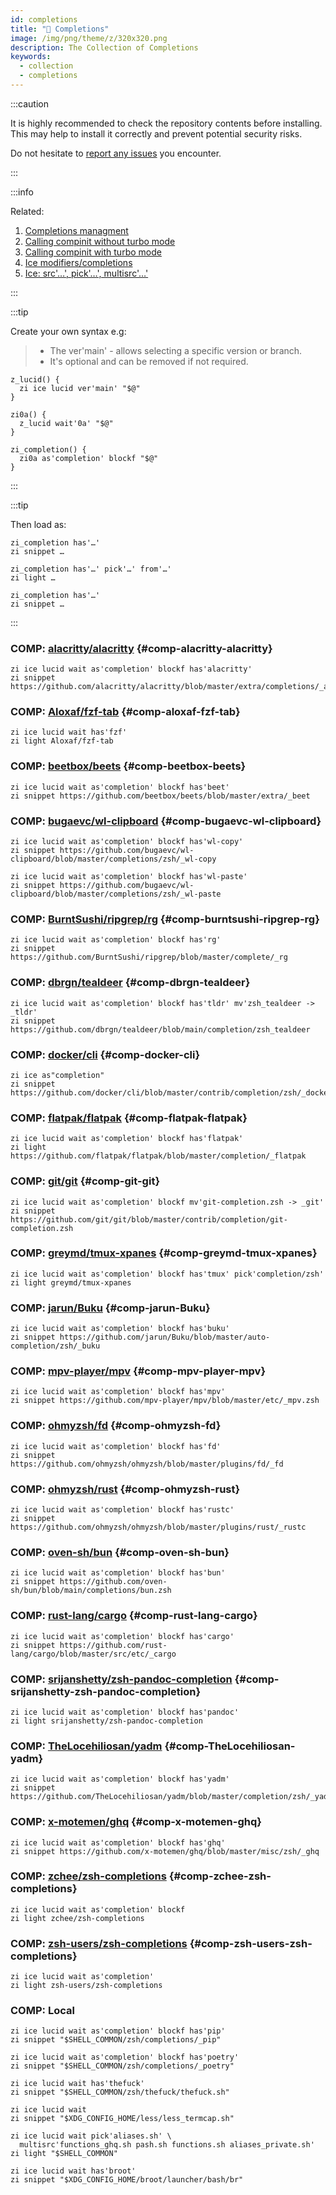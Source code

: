 ```yaml
---
id: completions
title: "🔺 Completions"
image: /img/png/theme/z/320x320.png
description: The Collection of Completions
keywords:
  - collection
  - completions
---
```


<!-- @format -->

:::caution

It is highly recommended to check the repository contents before installing. This may help to install it correctly and prevent potential security risks.

Do not hesitate to [report any issues][issues] you encounter.

:::

:::info

Related:

1. [Completions managment][completions-management]
2. [Calling compinit without turbo mode][calling-compinit-without-turbo-mode]
3. [Calling compinit with turbo mode][calling-compinit-with-turbo-mode]
4. [Ice modifiers/completions][ice-modifiers-completions]
5. [Ice: src'…', pick'…', multisrc'…'][ice-src-pick-multisrc]

:::

:::tip

Create your own syntax e.g:

> - The ver'main' - allows selecting a specific version or branch.
> - It's optional and can be removed if not required.

```shell showlinenumbers
z_lucid() {
  zi ice lucid ver'main' "$@"
}

zi0a() {
  z_lucid wait'0a' "$@"
}

zi_completion() {
  zi0a as'completion' blockf "$@"
}
```

:::

:::tip

Then load as:

```shell showlinenumbers
zi_completion has'…'
zi snippet …

zi_completion has'…' pick'…' from'…'
zi light …

zi_completion has'…'
zi snippet …
```

:::

### COMP: [alacritty/alacritty][] {#comp-alacritty-alacritty}

```shell showLineNumbers
zi ice lucid wait as'completion' blockf has'alacritty'
zi snippet https://github.com/alacritty/alacritty/blob/master/extra/completions/_alacritty
```

### COMP: [Aloxaf/fzf-tab][] {#comp-aloxaf-fzf-tab}

```shell showLineNumbers
zi ice lucid wait has'fzf'
zi light Aloxaf/fzf-tab
```

### COMP: [beetbox/beets][] {#comp-beetbox-beets}

```shell showLineNumbers
zi ice lucid wait as'completion' blockf has'beet'
zi snippet https://github.com/beetbox/beets/blob/master/extra/_beet
```

### COMP: [bugaevc/wl-clipboard][] {#comp-bugaevc-wl-clipboard}

```shell showLineNumbers
zi ice lucid wait as'completion' blockf has'wl-copy'
zi snippet https://github.com/bugaevc/wl-clipboard/blob/master/completions/zsh/_wl-copy

zi ice lucid wait as'completion' blockf has'wl-paste'
zi snippet https://github.com/bugaevc/wl-clipboard/blob/master/completions/zsh/_wl-paste
```

### COMP: [BurntSushi/ripgrep/rg][burntSushi-ripgrep-rg] {#comp-burntsushi-ripgrep-rg}

```shell showLineNumbers
zi ice lucid wait as'completion' blockf has'rg'
zi snippet https://github.com/BurntSushi/ripgrep/blob/master/complete/_rg
```

### COMP: [dbrgn/tealdeer][dbrgn-tealdeer] {#comp-dbrgn-tealdeer}

```shell showLineNumbers
zi ice lucid wait as'completion' blockf has'tldr' mv'zsh_tealdeer -> _tldr'
zi snippet https://github.com/dbrgn/tealdeer/blob/main/completion/zsh_tealdeer
```

### COMP: [docker/cli][] {#comp-docker-cli}

```shell showLineNumbers
zi ice as"completion"
zi snippet https://github.com/docker/cli/blob/master/contrib/completion/zsh/_docker
```

### COMP: [flatpak/flatpak][] {#comp-flatpak-flatpak}

```shell showLineNumbers
zi ice lucid wait as'completion' blockf has'flatpak'
zi light https://github.com/flatpak/flatpak/blob/master/completion/_flatpak
```

### COMP: [git/git][] {#comp-git-git}

```shell showLineNumbers
zi ice lucid wait as'completion' blockf mv'git-completion.zsh -> _git'
zi snippet https://github.com/git/git/blob/master/contrib/completion/git-completion.zsh
```

### COMP: [greymd/tmux-xpanes][] {#comp-greymd-tmux-xpanes}

```shell showLineNumbers
zi ice lucid wait as'completion' blockf has'tmux' pick'completion/zsh'
zi light greymd/tmux-xpanes
```

### COMP: [jarun/Buku][] {#comp-jarun-Buku}

```shell showLineNumbers
zi ice lucid wait as'completion' blockf has'buku'
zi snippet https://github.com/jarun/Buku/blob/master/auto-completion/zsh/_buku
```

### COMP: [mpv-player/mpv][] {#comp-mpv-player-mpv}

```shell showLineNumbers
zi ice lucid wait as'completion' blockf has'mpv'
zi snippet https://github.com/mpv-player/mpv/blob/master/etc/_mpv.zsh
```

### COMP: [ohmyzsh/fd][] {#comp-ohmyzsh-fd}

```shell showLineNumbers
zi ice lucid wait as'completion' blockf has'fd'
zi snippet https://github.com/ohmyzsh/ohmyzsh/blob/master/plugins/fd/_fd
```

### COMP: [ohmyzsh/rust][] {#comp-ohmyzsh-rust}

```shell showLineNumbers
zi ice lucid wait as'completion' blockf has'rustc'
zi snippet https://github.com/ohmyzsh/ohmyzsh/blob/master/plugins/rust/_rustc
```

### COMP: [oven-sh/bun][] {#comp-oven-sh-bun}

```shell showLineNumbers
zi ice lucid wait as'completion' blockf has'bun'
zi snippet https://github.com/oven-sh/bun/blob/main/completions/bun.zsh
```

### COMP: [rust-lang/cargo][] {#comp-rust-lang-cargo}

```shell showLineNumbers
zi ice lucid wait as'completion' blockf has'cargo'
zi snippet https://github.com/rust-lang/cargo/blob/master/src/etc/_cargo
```

### COMP: [srijanshetty/zsh-pandoc-completion][] {#comp-srijanshetty-zsh-pandoc-completion}

```shell showLineNumbers
zi ice lucid wait as'completion' blockf has'pandoc'
zi light srijanshetty/zsh-pandoc-completion
```

### COMP: [TheLocehiliosan/yadm][] {#comp-TheLocehiliosan-yadm}

```shell showLineNumbers
zi ice lucid wait as'completion' blockf has'yadm'
zi snippet https://github.com/TheLocehiliosan/yadm/blob/master/completion/zsh/_yadm
```

### COMP: [x-motemen/ghq][] {#comp-x-motemen-ghq}

```shell showLineNumbers
zi ice lucid wait as'completion' blockf has'ghq'
zi snippet https://github.com/x-motemen/ghq/blob/master/misc/zsh/_ghq
```

### COMP: [zchee/zsh-completions][] {#comp-zchee-zsh-completions}

```shell showLineNumbers
zi ice lucid wait as'completion' blockf
zi light zchee/zsh-completions
```

### COMP: [zsh-users/zsh-completions][] {#comp-zsh-users-zsh-completions}

```shell showLineNumbers
zi ice lucid wait as'completion'
zi light zsh-users/zsh-completions
```

### COMP: Local

```shell showLineNumbers
zi ice lucid wait as'completion' blockf has'pip'
zi snippet "$SHELL_COMMON/zsh/completions/_pip"

zi ice lucid wait as'completion' blockf has'poetry'
zi snippet "$SHELL_COMMON/zsh/completions/_poetry"

zi ice lucid wait has'thefuck'
zi snippet "$SHELL_COMMON/zsh/thefuck/thefuck.sh"

zi ice lucid wait
zi snippet "$XDG_CONFIG_HOME/less/less_termcap.sh"

zi ice lucid wait pick'aliases.sh' \
  multisrc'functions_ghq.sh pash.sh functions.sh aliases_private.sh'
zi light "$SHELL_COMMON"

zi ice lucid wait has'broot'
zi snippet "$XDG_CONFIG_HOME/broot/launcher/bash/br"
```

<!-- end-of-file -->
<!-- links -->

[calling-compinit-with-turbo-mode]: /docs/guides/commands#calling-compinit-with-turbo-mode
[calling-compinit-without-turbo-mode]: /docs/guides/commands#calling-compinit-without-turbo-mode
[completions-management]: /docs/guides/commands#completions-management
[ice-modifiers-completions]: /docs/guides/syntax/ice-modifiers#completions
[ice-src-pick-multisrc]: /docs/guides/syntax/standard#src-pick-multisrc

<!-- external-links -->

[alacritty/alacritty]: https://github.com/alacritty/alacritty/blob/master/extra/completions/_alacritty
[aloxaf/fzf-tab]: https://github.com/Aloxaf/fzf-tab
[beetbox/beets]: https://github.com/beetbox/beets/blob/master/extra/_beet
[bugaevc/wl-clipboard]: https://github.com/bugaevc/wl-clipboard/blob/master/completions/zsh/
[burntsushi-ripgrep-rg]: https://github.com/BurntSushi/ripgrep/blob/master/complete/_rg
[dbrgn-tealdeer]: https://github.com/dbrgn/tealdeer/blob/main/completion/zsh_tealdeer
[docker/cli]: https://github.com/docker/cli
[flatpak/flatpak]: https://github.com/flatpak/flatpak/blob/master/completion/_flatpak
[git/git]: https://github.com/git/git/blob/master/contrib/completion/git-completion.zsh
[greymd/tmux-xpanes]: https://github.com/greymd/tmux-xpanes
[issues]: https://github.com/z-shell/zi/issues/new/choose
[jarun/buku]: https://github.com/jarun/Buku/blob/master/auto-completion/zsh/_buku
[mpv-player/mpv]: https://github.com/mpv-player/mpv/blob/master/etc/_mpv.zsh
[ohmyzsh/fd]: https://github.com/ohmyzsh/ohmyzsh/blob/master/plugins/fd/_fd
[ohmyzsh/rust]: https://github.com/ohmyzsh/ohmyzsh/blob/master/plugins/rust/_rustc
[oven-sh/bun]: https://github.com/oven-sh/bun/blob/main/completions/bun.zsh
[rust-lang/cargo]: https://github.com/rust-lang/cargo/blob/master/src/etc/_cargo
[srijanshetty/zsh-pandoc-completion]: https://github.com/srijanshetty/zsh-pandoc-completion
[thelocehiliosan/yadm]: https://github.com/TheLocehiliosan/yadm/blob/master/completion/zsh/_yadm
[x-motemen/ghq]: https://github.com/x-motemen/ghq/blob/master/misc/zsh/_ghq
[zchee/zsh-completions]: https://github.com/zchee/zsh-completions
[zsh-users/zsh-completions]: https://github.com/zsh-users/zsh-completions
